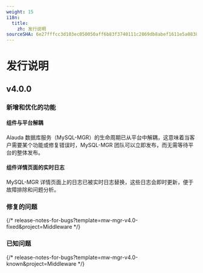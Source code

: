 ```yaml
---
weight: 15
i18n:
  title:
    zh: 发行说明
sourceSHA: 6e27fffcc3d103ec050050aff6b83f3740111c2869db8abef1611e5a0838b630
---
```


# 发行说明

## v4.0.0

### 新增和优化的功能

#### 组件与平台解耦

Alauda 数据库服务（MySQL-MGR）的生命周期已从平台中解耦，这意味着当客户需要某个功能或修复错误时，MySQL-MGR 团队可以立即发布，而无需等待平台的整体发布。

#### 组件详情页面的实时日志

MySQL-MGR 详情页面上的日志已被实时日志替换，这些日志会即时更新，便于故障排除和问题分析。

### 修复的问题

{/* release-notes-for-bugs?template=mw-mgr-v4.0-fixed&project=Middleware */}

### 已知问题

{/* release-notes-for-bugs?template=mw-mgr-v4.0-known&project=Middleware */}
